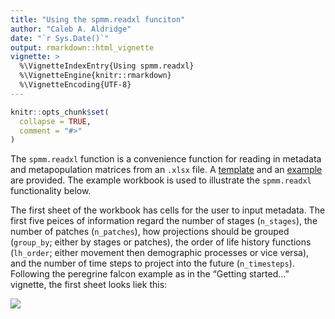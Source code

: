 ```yaml
---
title: "Using the spmm.readxl funciton"
author: "Caleb A. Aldridge"
date: "`r Sys.Date()`"
output: rmarkdown::html_vignette
vignette: >
  %\VignetteIndexEntry{Using spmm.readxl}
  %\VignetteEngine{knitr::rmarkdown}
  %\VignetteEncoding{UTF-8}
---
```


```r
knitr::opts_chunk$set(
  collapse = TRUE,
  comment = "#>"
)
```

The `spmm.readxl` function is a convenience function for reading in metadata and metapopulation matrices from an `.xlsx` file. A [template](https://github.com/AldridgeCaleb/meta-pop-bio/tree/main/inst/extdata/spmm-template.xlsm) and an [example](https://github.com/AldridgeCaleb/meta-pop-bio/tree/main/inst/extdata/spmm-example.xlsm) are provided. The example workbook is used to illustrate the `spmm.readxl` functionality below.

The first sheet of the workbook has cells for the user to input metadata. The first five peices of information regard the number of stages (`n_stages`), the number of patches (`n_patches`), how projections should be grouped (`group_by`; either by stages or patches), the order of life history functions (`lh_order`; either movement then demographic processes or vice versa), and the number of time steps to project into the future (`n_timesteps`). Following the peregrine falcon example as in the "Getting started..." vignette, the first sheet looks liek this:

![](man/figures/example-sheet-01.png)